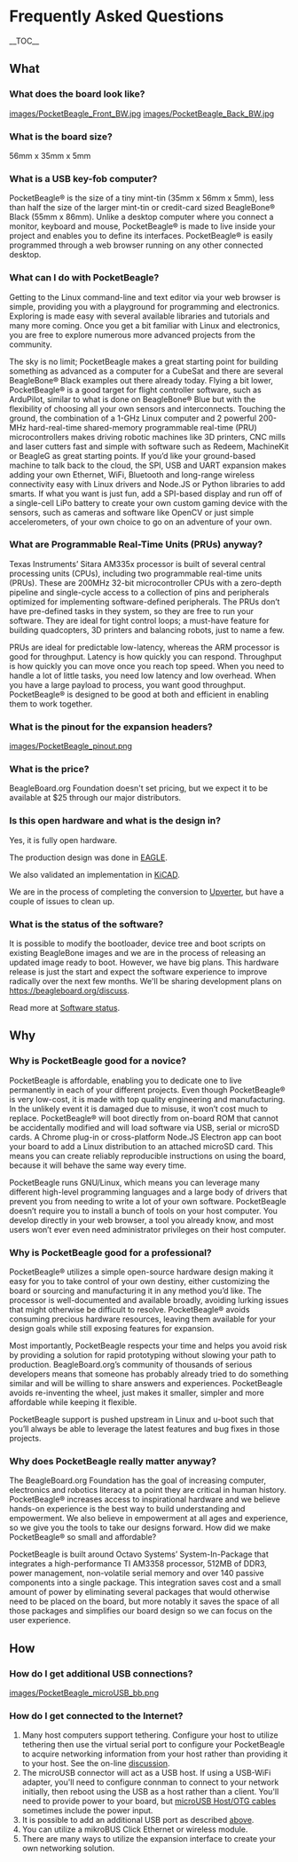 =Frequently Asked Questions=
__TOC__
==What==
===What does the board look like?===
[[images/PocketBeagle_Front_BW.jpg]]
[[images/PocketBeagle_Back_BW.jpg]]

===What is the board size?===
56mm x 35mm x 5mm

===What is a USB key-fob computer?===
PocketBeagle® is the size of a tiny mint-tin (35mm x 56mm x 5mm), less than half the size of the larger mint-tin or credit-card sized BeagleBone® Black (55mm x 86mm). Unlike a desktop computer where you connect a monitor, keyboard and mouse, PocketBeagle® is made to live inside your project and enables you to define its interfaces. PocketBeagle® is easily programmed through a web browser running on any other connected desktop.

===What can I do with PocketBeagle?===
Getting to the Linux command-line and text editor via your web browser is simple, providing you with a playground for programming and electronics. Exploring is made easy with several available libraries and tutorials and many more coming. Once you get a bit familiar with Linux and electronics, you are free to explore numerous more advanced projects from the community.

The sky is no limit; PocketBeagle makes a great starting point for building something as advanced as a computer for a CubeSat and there are several BeagleBone® Black examples out there already today. Flying a bit lower, PocketBeagle® is a good target for flight controller software, such as ArduPilot, similar to what is done on BeagleBone® Blue but with the flexibility of choosing all your own sensors and interconnects. Touching the ground, the combination of a 1-GHz Linux computer and 2 powerful 200-MHz hard-real-time shared-memory programmable real-time (PRU) microcontrollers makes driving robotic machines like 3D printers, CNC mills and laser cutters fast and simple with software such as Redeem, MachineKit or BeagleG as great starting points. If you’d like your ground-based machine to talk back to the cloud, the SPI, USB and UART expansion makes adding your own Ethernet, WiFi, Bluetooth and long-range wireless connectivity easy with Linux drivers and Node.JS or Python libraries to add smarts. If what you want is just fun, add a SPI-based display and run off of a single-cell LiPo battery to create your own custom gaming device with the sensors, such as cameras and software like OpenCV or just simple accelerometers, of your own choice to go on an adventure of your own.

===What are Programmable Real-Time Units (PRUs) anyway?===
Texas Instruments’ Sitara AM335x processor is built of several central processing units (CPUs), including two programmable real-time units (PRUs). These are 200MHz 32-bit microcontroller CPUs with a zero-depth pipeline and single-cycle access to a collection of pins and peripherals optimized for implementing software-defined peripherals. The PRUs don’t have pre-defined tasks in they system, so they are free to run your software. They are ideal for tight control loops; a must-have feature for building quadcopters, 3D printers and balancing robots, just to name a few.

PRUs are ideal for predictable low-latency, whereas the ARM processor is good for throughput. Latency is how quickly you can respond. Throughput is how quickly you can move once you reach top speed. When you need to handle a lot of little tasks, you need low latency and low overhead. When you have a large payload to process, you want good throughput. PocketBeagle® is designed to be good at both and efficient in enabling them to work together.

===What is the pinout for the expansion headers?===
[[images/PocketBeagle_pinout.png]]

===What is the price?===
BeagleBoard.org Foundation doesn't set pricing, but we expect it to be available at $25 through our major distributors.

===Is this open hardware and what is the design in?===
Yes, it is fully open hardware.

The production design was done in [https://github.com/beagleboard/pocketbeagle/tree/master/EAGLE EAGLE].

We also validated an implementation in [https://github.com/beagleboard/pocketbeagle/tree/master/KiCAD KiCAD].

We are in the process of completing the conversion to [https://upverter.com/Beagle/4178234c2cd6fe88/Pocket-Beagle---NEW/ Upverter], but have a couple of issues to clean up.

===What is the status of the software?===
It is possible to modify the bootloader, device tree and boot scripts on existing BeagleBone images and we are in the process of releasing an updated image ready to boot. However, we have big plans. This hardware release is just the start and expect the software experience to improve radically over the next few months. We'll be sharing development plans on https://beagleboard.org/discuss.

Read more at [[Software status]].

==Why==
===Why is PocketBeagle good for a novice?===
PocketBeagle is affordable, enabling you to dedicate one to live permanently in each of your different projects. Even though PocketBeagle® is very low-cost, it is made with top quality engineering and manufacturing. In the unlikely event it is damaged due to misuse, it won’t cost much to replace.
PocketBeagle® will boot directly from on-board ROM that cannot be accidentally modified and will load software via USB, serial or microSD cards. A Chrome plug-in or cross-platform Node.JS Electron app can boot your board to add a Linux distribution to an attached microSD card. This means you can create reliably reproducible instructions on using the board, because it will behave the same way every time.

PocketBeagle runs GNU/Linux, which means you can leverage many different high-level programming languages and a large body of drivers that prevent you from needing to write a lot of your own software.
PocketBeagle doesn’t require you to install a bunch of tools on your host computer. You develop directly in your web browser, a tool you already know, and most users won’t ever even need administrator privileges on their host computer.

===Why is PocketBeagle good for a professional?===
PocketBeagle® utilizes a simple open-source hardware design making it easy for you to take control of your own destiny, either customizing the board or sourcing and manufacturing it in any method you’d like. The processor is well-documented and available broadly, avoiding lurking issues that might otherwise be difficult to resolve.
PocketBeagle® avoids consuming precious hardware resources, leaving them available for your design goals while still exposing features for expansion.

Most importantly, PocketBeagle respects your time and helps you avoid risk by providing a solution for rapid prototyping without slowing your path to production. BeagleBoard.org’s community of thousands of serious developers means that someone has probably already tried to do something similar and will be willing to share answers and experiences. PocketBeagle avoids re-inventing the wheel, just makes it smaller, simpler and more affordable while keeping it flexible.

PocketBeagle support is pushed upstream in Linux and u-boot such that you’ll always be able to leverage the latest features and bug fixes in those projects.

===Why does PocketBeagle really matter anyway?===
The BeagleBoard.org Foundation has the goal of increasing computer, electronics and robotics literacy at a point they are critical in human history. PocketBeagle® increases access to inspirational hardware and we believe hands-on experience is the best way to build understanding and empowerment. We also believe in empowerment at all ages and experience, so we give you the tools to take our designs forward.
How did we make PocketBeagle® so small and affordable?

PocketBeagle is built around Octavo Systems’ System-In-Package that integrates a high-performance TI AM3358 processor, 512MB of DDR3, power management, non-volatile serial memory and over 140 passive components into a single package. This integration saves cost and a small amount of power by eliminating several packages that would otherwise need to be placed on the board, but more notably it saves the space of all those packages and simplifies our board design so we can focus on the user experience.

==How==
===How do I get additional USB connections?===
[[images/PocketBeagle_microUSB_bb.png]]

===How do I get connected to the Internet?===
# Many host computers support tethering. Configure your host to utilize tethering then use the virtual serial port to configure your PocketBeagle to acquire networking information from your host rather than providing it to your host. See the on-line [https://groups.google.com/d/msgid/beagleboard/CANN_KV4n36OF%2BM5YdfvEsAo%3DXPSdSYu8Fpq5u_dsFmFSu%2B-YxA%40mail.gmail.com?utm_medium=email&utm_source=footer discussion].
# The microUSB connector will act as a USB host. If using a USB-WiFi adapter, you'll need to configure connman to connect to your network initially, then reboot using the USB as a host rather than a client. You'll need to provide power to your board, but [https://www.amazon.com/Micro-Cable-Samsung-Player-OTHERS/dp/B00CXAC1ZW microUSB Host/OTG cables] sometimes include the power input.
# It is possible to add an additional USB port as described [https://github.com/beagleboard/pocketbeagle/wiki/FAQ#how-do-i-get-additional-usb-connections above].
# You can utilize a mikroBUS Click Ethernet or wireless module.
# There are many ways to utilize the expansion interface to create your own networking solution.
